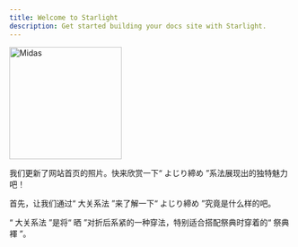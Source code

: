 ```yaml
---
title: Welcome to Starlight
description: Get started building your docs site with Starlight.
---
```



<Image src="https://res.cloudinary.com/dkhp3hucr/image/upload/v1721932442/Fundoshi/midas_o0rftx.avif" width="200" height="200" alt="Midas" />

我们更新了网站首页的照片。快来欣赏一下“ よじり締め ”系法展现出的独特魅力吧！

<Aside type="caution" title="开始了解！">
  首先，让我们通过“ 大关系法 ”来了解一下“ よじり締め ”究竟是什么样的吧。
</Aside>

“ 大关系法 ”是将“ 晒 ”对折后系紧的一种穿法，特别适合搭配祭典时穿着的“ 祭典褌 ”。